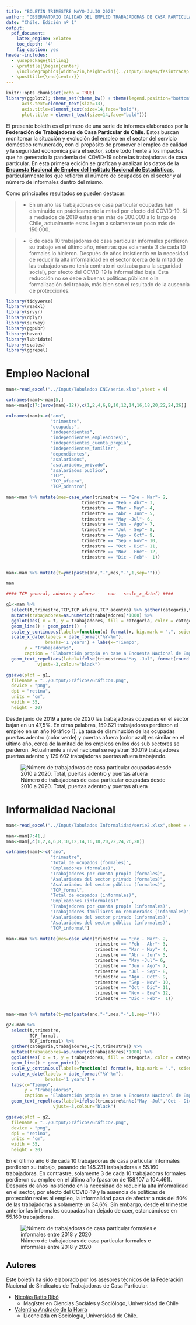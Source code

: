 ```yaml
---
title: "BOLETÍN TRIMESTRE MAYO-JULIO 2020"
author: "OBSERVATORIO CALIDAD DEL EMPLEO TRABAJADORAS DE CASA PARTICULAR"
date: "Chile. Edición nº 1"
output:
  pdf_document:
    latex_engine: xelatex
    toc_depth: '4'
    fig_caption: yes  
header-includes:
  - \usepackage{titling}
  - \pretitle{\begin{center}
    \includegraphics[width=2in,height=2in]{../Input/Images/fesintracap.jpg}\LARGE\\}
  - \posttitle{\end{center}}
---
```


```r
knitr::opts_chunk$set(echo = TRUE)
library(ggplot2); theme_set(theme_bw() + theme(legend.position="bottom",
      axis.text=element_text(size=13),
      axis.title=element_text(size=14,face="bold"),
      plot.title = element_text(size=14,face="bold")))
```

El presente boletín es el primero de una serie de informes elaborados por la **Federación de Trabajadoras de Casa Particular de Chile**. Estos buscan monitorear la situación y evolución del empleo en el sector del servicio doméstico remunerado, con el propósito de promover el empleo de calidad y la seguridad económica para el sector, sobre todo frente a los impactos que ha generado la pandemia del COVID-19 sobre las trabajadoras de casa particular. En esta primera edición se grafican y analizan los datos de la [**Encuesta Nacional de Empleo del Instituto Nacional de Estadísticas**](https://www.ine.cl/estadisticas/sociales/mercado-laboral/ocupacion-y-desocupacion), particularmente los que refieren al número de ocupados en el sector y al número de informales dentro del mismo.

Como principales resultados se pueden destacar:

>* En un año las trabajadoras de casa particular ocupadas han disminuido en prácticamente la mitad por efecto del COVID-19. Si a mediados de 2019 estas eran más de 300.000 a lo largo de Chile, actualmente estas llegan a solamente un poco más de 150.000.

>* 6 de cada 10 trabajadoras de casa particular informales perdieron su trabajo en el último año, mientras que solamente 3 de cada 10 formales lo hicieron. Después de años insistiendo en la necesidad de reducir la alta informalidad en el sector (cerca de la mitad de las trabajadoras no tenía contrato ni cotizaba para la seguridad social), por efecto del COVID-19 la informalidad baja. Esta reducción no se debe a buenas políticas públicas o la formalización del trabajo, más bien son el resultado de la ausencia de protecciones.

```r
library(tidyverse)
library(readxl)
library(srvyr)
library(dplyr)
library(survey)
library(ggpubr)
library(haven)
library(lubridate)
library(scales)
library(ggrepel)
```

\newpage

# Empleo Nacional

```r
mam<-read_excel("../Input/Tabulados ENE/serie.xlsx",sheet = 4)

colnames(mam)<-mam[5,]
mam<-mam[c(7:(nrow(mam)-12)),c(1,2,4,6,8,10,12,14,16,18,20,22,24,26)]

colnames(mam)<-c("ano",
                 "trimestre",
                 "ocupados",
                 "independientes",
                 "independientes_empleadores)",
                 "independientes_cuenta_propia",
                 "independientes_familiar",
                 "dependientes",
                 "asalariados",
                 "asalariados_privado",
                 "asalariados_publico",
                 "TCP",
                 "TCP_afuera",
                 "TCP_adentro")

mam<-mam %>% mutate(mes=case_when(trimestre == "Ene - Mar"~ 2,
                             trimestre == "Feb - Abr"~ 3,
                             trimestre == "Mar - May"~ 4,
                             trimestre == "Abr - Jun"~ 5,
                             trimestre == "May -Jul"~ 6,
                             trimestre == "Jun - Ago"~ 7,
                             trimestre == "Jul - Sep"~ 8,
                             trimestre == "Ago - Oct"~ 9,
                             trimestre == "Sep - Nov"~ 10,
                             trimestre == "Oct - Dic"~ 11,
                             trimestre == "Nov - Ene"~ 12,
                             trimestre == "Dic - Feb"~  1))


mam<-mam %>% mutate(t=ymd(paste(ano,"-",mes,"-",1,sep="")))

mam
```



```r

#### TCP general, adentro y afuera -   con   scale_x_date() ####

g1<-mam %>%
  select(t,trimestre,TCP,TCP_afuera,TCP_adentro) %>% gather(categoria,trabajadores,-c(t,trimestre)) %>%
  mutate(trabajadores=as.numeric(trabajadores)*1000) %>%
  ggplot(aes( x = t, y = trabajadores, fill = categoria, color = categoria)) +
  geom_line() + geom_point()  +
  scale_y_continuous(labels=function(x) format(x, big.mark = ".", scientific = FALSE)) +
  scale_x_date(labels = date_format("%Y-%m"),
               breaks='1 years') + labs(x="Tiempo",
       y = "Trabajadoras",
       caption = "Elaboración propia en base a Encuesta Nacional de Empleo del INE") +
  geom_text_repel(aes(label=ifelse(trimestre=="May -Jul", format(round(trabajadores), big.mark = ".", scientific = FALSE),"")),
            vjust=-3,colour="black")

ggsave(plot = g1,
  filename = "../Output/Gráficos/Gráfico1.png",
  device = "png",
  dpi = "retina",
  units = "cm",
  width = 35,
  height = 20)

```


Desde junio de 2019 a junio de 2020 las trabajadoras ocupadas en el sector bajan en un 47,5%. En otras palabras, 159.621 trabajadoras perdieron el empleo en un año (Gráfico 1). La tasa de disminución de las ocupadas puertas adentro (color verde) y puertas afuera (color azul) es similar en el último año, cerca de la mitad de los empleos en los dos sub sectores se perderon. Actualmente a nivel nacional se registran 30.019 trabajadores puertas adentro y 129.602 trabajadoras puertas afuera trabajando.

![Número de trabajadoras de casa particular ocupadas desde 2010 a 2020. Total, puertas adentro y puertas afuera](../Output/Gráficos/Gráfico1.png)


\newpage
# Informalidad Nacional

```r
mam<-read_excel("../Input/Tabulados Informalidad/serie2.xlsx",sheet = 4)

mam<-mam[7:41,]
mam<-mam[,c(1,2,4,6,8,10,12,14,16,18,20,22,24,26,28)]

colnames(mam)<-c("ano",
                 "trimestre",
                 "Total de ocupados (formales)",
                 "Empleadores (formales)",
                 "Trabajadores por cuenta propia (formales)",
                 "Asalariados del sector privado (formales)",
                 "Asalariados del sector público (formales)",
                 "TCP_formal",
                 "Total de ocupados (informales)",		
                 "Empleadores (informales)"		,
                 "Trabajadores por cuenta propia (informales)",
                 "Trabajadores familiares no remunerados (informales)",
                 "Asalariados del sector privado (informales)",
                 "Asalariados del sector público (informales)",
                 "TCP_informal")

mam<-mam %>% mutate(mes=case_when(trimestre == "Ene - Mar"~ 2,
                                  trimestre == "Feb - Abr"~ 3,
                                  trimestre == "Mar - May"~ 4,
                                  trimestre == "Abr - Jun"~ 5,
                                  trimestre == "May -Jul"~ 6,
                                  trimestre == "Jun - Ago"~ 7,
                                  trimestre == "Jul - Sep"~ 8,
                                  trimestre == "Ago - Oct"~ 9,
                                  trimestre == "Sep - Nov"~ 10,
                                  trimestre == "Oct - Dic"~ 11,
                                  trimestre == "Nov - Ene"~ 12,
                                  trimestre == "Dic - Feb"~  1))


mam<-mam %>% mutate(t=ymd(paste(ano,"-",mes,"-",1,sep="")))

```


```r

g2<-mam %>%
  select(t,trimestre,
         TCP_formal,
         TCP_informal) %>%
  gather(categoria,trabajadores,-c(t,trimestre)) %>%
  mutate(trabajadores=as.numeric(trabajadores)*1000) %>%
  ggplot(aes( x = t, y = trabajadores, fill = categoria, color = categoria)) +
  geom_line() + geom_point() +
  scale_y_continuous(labels=function(x) format(x, big.mark = ".", scientific = FALSE)) +
  scale_x_date(labels = date_format("%Y-%m"),
               breaks='1 years') +
  labs(x="Tiempo",
       y = "Trabajadoras",
       caption = "Elaboración propia en base a Encuesta Nacional de Empleo del INE") +
  geom_text_repel(aes(label=ifelse(trimestre%in%c("May -Jul","Oct - Dic"), format(round(trabajadores), big.mark = ".", scientific = FALSE),"")),
                  vjust=-3,colour="black")

ggsave(plot = g2,
  filename = "../Output/Gráficos/Gráfico2.png",
  device = "png",
  dpi = "retina",
  units = "cm",
  width = 35,
  height = 20)

```


En el último año 6 de cada 10 trabajadoras de casa particular informales perdieron su trabajo, pasando de 145.231 trabajadoras a 55.160 trabajadoras. En contrastre, solamente 3 de cada 10 trabajadoras formales perdieron su empleo en el último año (pasaron de 158.107 a 104.461). Después de años insistiendo en la necesidad de reducir la alta informalidad en el sector, por efecto del COVID-19 y la ausencia de políticas de protección reales al empleo, la informalidad pasa de afectar a más del 50% de las trabajadoras a solamente un 34,6%. Sin embargo, desde el trimestre anterior las informales ocupadas han dejado de caer, estancándose en 55.160 trabajadoras.

![Número de trabajadoras de casa particular formales e informales entre 2018 y 2020](../Output/Gráficos/Gráfico2.png)

## Autores

Este boletín ha sido elaborado por los asesores técnicos de la Federación Nacional de Sindicatos de Trabajadoras de Casa Particular.

- [Nicolás Ratto Ribó](mailto:"nicolas.ratto@ug.uchile.cl")
  - Magíster en Ciencias Sociales y Sociólogo, Universidad de Chile

- [Valentina Andrade de la Horra](mailto:"valentina.vasquez.a@uchile.cl")
  - Licenciada en Sociología, Universidad de Chile.
